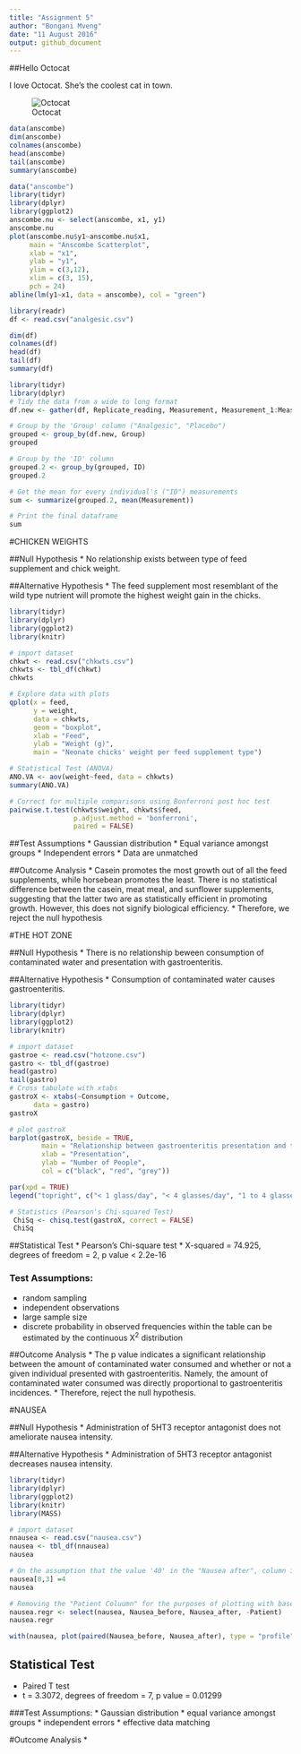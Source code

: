 ```yaml
---
title: "Assignment 5"
author: "Bongani Mveng"
date: "11 August 2016"
output: github_document
---
```


##Hello Octocat

I love Octocat. She's the coolest cat in town. 

![Octocat](https://dl.dropboxusercontent.com/u/11805474/painblogr/biostats/images/octocat.png)

```r
data(anscombe)
dim(anscombe)
colnames(anscombe)
head(anscombe)
tail(anscombe)
summary(anscombe)
```

```r

data("anscombe")
library(tidyr)
library(dplyr)
library(ggplot2)
anscombe.nu <- select(anscombe, x1, y1)
anscombe.nu
plot(anscombe.nu$y1~anscombe.nu$x1,
     main = "Anscombe Scatterplot",
     xlab = "x1",
     ylab = "y1",
     ylim = c(3,12),
     xlim = c(3, 15),
     pch = 24)
abline(lm(y1~x1, data = anscombe), col = "green")
```

```r
library(readr)
df <- read.csv("analgesic.csv")
```

```r
dim(df)
colnames(df)
head(df)
tail(df)
summary(df)
```

```r
library(tidyr)
library(dplyr)
# Tidy the data from a wide to long format 
df.new <- gather(df, Replicate_reading, Measurement, Measurement_1:Measurement_3) 

# Group by the 'Group' column ("Analgesic", "Placebo")
grouped <- group_by(df.new, Group) 
grouped

# Group by the 'ID' column
grouped.2 <- group_by(grouped, ID)  
grouped.2

# Get the mean for every individual's ("ID") measurements
sum <- summarize(grouped.2, mean(Measurement)) 

# Print the final dataframe
sum
```

#CHICKEN WEIGHTS

##Null Hypothesis
* No relationship exists between type of feed supplement and chick weight.

##Alternative Hypothesis
* The feed supplement most resemblant of the wild type nutrient will promote the highest weight gain in the chicks.
```r

library(tidyr)
library(dplyr)
library(ggplot2)
library(knitr)

# import dataset
chkwt <- read.csv("chkwts.csv")
chkwts <- tbl_df(chkwt)
chkwts

# Explore data with plots
qplot(x = feed,
      y = weight,
      data = chkwts,
      geom = "boxplot",
      xlab = "Feed",
      ylab = "Weight (g)",
      main = "Neonate chicks' weight per feed supplement type")

# Statistical Test (ANOVA)
ANO.VA <- aov(weight~feed, data = chkwts)
summary(ANO.VA)

# Correct for multiple comparisons using Bonferroni post hoc test
pairwise.t.test(chkwts$weight, chkwts$feed,
                p.adjust.method = 'bonferroni',
                paired = FALSE)
```

##Test Assumptions
* Gaussian distribution
* Equal variance amongst groups
* Independent errors
* Data are unmatched

##Outcome Analysis
* Casein promotes the most growth out of all the feed supplements, while horsebean promotes the least. There is no statistical difference between the  casein, meat meal, and sunflower supplements, suggesting that the latter two are as statistically efficient in promoting growth. However, this does not signify biological efficiency. 
* Therefore, we reject the null hypothesis

#THE HOT ZONE

##Null Hypothesis 
* There is no relationship beween consumption of contaminated water and presentation with gastroenteritis. 

##Alternative Hypothesis 
* Consumption of contaminated water causes gastroenteritis. 

```r
library(tidyr)
library(dplyr)
library(ggplot2)
library(knitr)

# import dataset
gastroe <- read.csv("hotzone.csv")
gastro <- tbl_df(gastroe)
head(gastro)
tail(gastro)
# Cross tabulate with xtabs
gastroX <- xtabs(~Consumption + Outcome,
      data = gastro)
gastroX

# plot gastroX
barplot(gastroX, beside = TRUE,
        main = "Relationship between gastroenteritis presentation and the amount of consumed contaminated water by people in a small town",
        xlab = "Presentation",
        ylab = "Number of People",
        col = c("black", "red", "grey"))

par(xpd = TRUE)
legend("topright", c("< 1 glass/day", "< 4 glasses/day", "1 to 4 glasses/day"), bty = "n", fill = c("black", "red", "grey"))

# Statistics (Pearson's Chi-squared Test)
 ChiSq <- chisq.test(gastroX, correct = FALSE)
 ChiSq
```
##Statistical Test
* Pearson's Chi-square test
* X-squared = 74.925, degrees of freedom = 2, p value < 2.2e-16

### Test Assumptions:
* random sampling
* independent observations
* large sample size
* discrete probability in observed frequencies within the table can be estimated by the continuous X^2^ distribution

##Outcome Analysis
* The p value indicates a significant relationship between the amount of contaminated water consumed and whether or not a given individual presented with gastroenteritis. Namely, the amount of contaminated water consumed was directly proportional to gastroenteritis incidences.
* Therefore, reject the null hypothesis.

#NAUSEA

##Null Hypothesis
* Administration of 5HT3 receptor antagonist does not ameliorate nausea intensity. 

##Alternative Hypothesis
* Administration of 5HT3 receptor antagonist decreases nausea intensity. 

```r
library(tidyr)
library(dplyr)
library(ggplot2)
library(knitr)
library(MASS)

# import dataset
nnausea <- read.csv("nausea.csv")
nausea <- tbl_df(nnausea)
nausea

# On the assumption that the value '40' in the "Nausea after", column is incorrect, I've assumed it is really '4'.Therefore I've changed it.
nausea[8,3] =4
nausea

# Removing the "Patient Coluumn" for the purposes of plotting with base graphics
nausea.regr <- select(nausea, Nausea_before, Nausea_after, -Patient)
nausea.regr

with(nausea, plot(paired(Nausea_before, Nausea_after), type = "profile"))

```

## Statistical Test
* Paired T test
* t = 3.3072, degrees of freedom = 7, p value = 0.01299

###Test Assumptions:
* Gaussian distribution 
* equal variance amongst groups 
* independent errors
* effective data matching 

#Outcome Analysis
* 